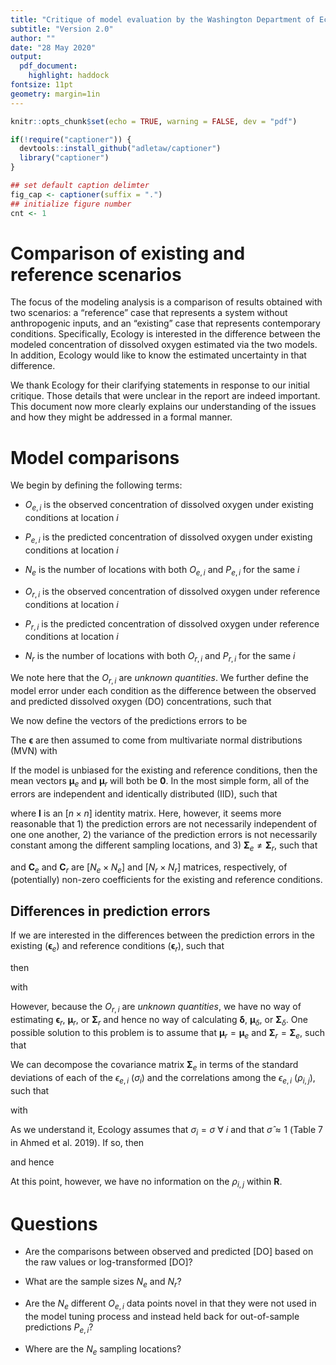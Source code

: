 ```yaml
---
title: "Critique of model evaluation by the Washington Department of Ecology"
subtitle: "Version 2.0"
author: ""
date: "28 May 2020"
output:
  pdf_document:
    highlight: haddock
fontsize: 11pt
geometry: margin=1in
---
```


```r
knitr::opts_chunk$set(echo = TRUE, warning = FALSE, dev = "pdf")

if(!require("captioner")) {
  devtools::install_github("adletaw/captioner")
  library("captioner")
}

## set default caption delimter
fig_cap <- captioner(suffix = ".")
## initialize figure number
cnt <- 1
```

\begin{center}
  \begin{Large}
  \textbf{Gordon Holtgrieve} \\
  \end{Large}
  \text{School of Aquatic and Fishery Sciences} \\
  \text{University of Washington} \\
  \text{Seattle, WA} \\
  \text{gholt@uw.edu}
\end{center}

\begin{center}
  \begin{Large}
  \textbf{Mark Scheuerell} \\
  \end{Large}
  \text{USGS Washington Cooperative Fish and Wildlife Research Unit} \\
  \text{School of Aquatic and Fishery Sciences} \\
  \text{University of Washington} \\
  \text{Seattle, WA} \\
  \text{scheuerl@uw.edu}
\end{center}

# Comparison of existing and reference scenarios

The focus of the modeling analysis is a comparison of results obtained with two scenarios: a "reference" case that represents a system without anthropogenic inputs, and an "existing" case that represents contemporary conditions. Specifically, Ecology is interested in the difference between the modeled concentration of dissolved oxygen estimated via the two models. In addition, Ecology would like to know the estimated uncertainty in that difference.

We thank Ecology for their clarifying statements in response to our initial critique. Those details that were unclear in the report are indeed important. This document now more clearly explains our understanding of the issues and how they might be addressed in a formal manner.

# Model comparisons

We begin by defining the following terms:

* $O_{e,i}$ is the observed concentration of dissolved oxygen under existing conditions at location $i$

* $P_{e,i}$ is the predicted concentration of dissolved oxygen under existing conditions at location $i$

* $N_e$ is the number of locations with both $O_{e,i}$ and $P_{e,i}$ for the same $i$

* $O_{r,i}$ is the observed concentration of dissolved oxygen under reference conditions at location $i$

* $P_{r,i}$ is the predicted concentration of dissolved oxygen under reference conditions at location $i$

* $N_r$ is the number of locations with both $O_{r,i}$ and $P_{r,i}$ for the same $i$

We note here that the $O_{r,i}$ are *unknown quantities*. We further define the model error under each condition as the difference between the observed and predicted dissolved oxygen (DO) concentrations, such that

\begin{equation}
\begin{gathered}
\epsilon_{e,i} = O_{e,i} - P_{e,i} \\
\epsilon_{r,i} = O_{r,i} - P_{r,i}
\end{gathered}
\end{equation}

We now define the vectors of the predictions errors to be

\begin{equation}
\boldsymbol{\epsilon}_e =
\begin{bmatrix}
\epsilon_{e,1} \\
\epsilon_{e,2} \\
\vdots \\
\epsilon_{e,N_e}
\end{bmatrix}
~~\text{and}~~
\boldsymbol{\epsilon}_r =
\begin{bmatrix}
\epsilon_{r,1} \\
\epsilon_{r,2} \\
\vdots \\
\epsilon_{r,N_r}
\end{bmatrix}
\end{equation}

The $\boldsymbol{\epsilon}$ are then assumed to come from multivariate normal distributions (MVN) with

\begin{equation}
\begin{gathered}
\boldsymbol{\epsilon}_e \sim \text{MVN}(\boldsymbol{\mu}_e, \boldsymbol{\Sigma}_e) \\
\boldsymbol{\epsilon}_r \sim \text{MVN}(\boldsymbol{\mu}_r, \boldsymbol{\Sigma}_r)
\end{gathered}
\end{equation}

If the model is unbiased for the existing and reference conditions, then the mean vectors $\boldsymbol{\mu}_e$ and $\boldsymbol{\mu}_r$ will both be $\mathbf{0}$. In the most simple form, all of the errors are independent and identically distributed (IID), such that

\begin{equation}
\boldsymbol{\Sigma}_e = \boldsymbol{\Sigma}_r = \sigma^2 \mathbf{I}
\end{equation}

where $\mathbf{I}$ is an $[n \times n]$ identity matrix. Here, however, it seems more reasonable that 1) the prediction errors are not necessarily independent of one one another, 2) the variance of the prediction errors is not necessarily constant among the different sampling locations, and 3) $\boldsymbol{\Sigma}_e \neq \boldsymbol{\Sigma}_r$, such that 

\begin{equation}
\begin{gathered}
\boldsymbol{\Sigma}_e = \sigma^2 \mathbf{C}_e \\
\boldsymbol{\Sigma}_r = \sigma^2 \mathbf{C}_r
\end{gathered}
\end{equation}

and $\mathbf{C}_e$ and $\mathbf{C}_r$ are $[N_e \times N_e]$ and $[N_r \times N_r]$ matrices, respectively, of (potentially) non-zero coefficients for the existing and reference conditions.

## Differences in prediction errors

If we are interested in the differences between the prediction errors in the existing $(\boldsymbol{\epsilon}_e)$ and reference conditions $(\boldsymbol{\epsilon}_r)$, such that 

\begin{equation}
\boldsymbol{\delta} = \boldsymbol{\epsilon}_e - \boldsymbol{\epsilon}_r
\end{equation}

then

\begin{equation}
\boldsymbol{\delta} \sim \text{MVN}(\boldsymbol{\mu}_{\delta}, \boldsymbol{\Sigma}_{\delta})
\end{equation}

with 

\begin{equation}
\boldsymbol{\mu}_{\delta} = \boldsymbol{\mu}_e - \boldsymbol{\mu}_r
\end{equation}

\begin{equation}
\boldsymbol{\Sigma}_{\delta} = \boldsymbol{\Sigma}_e + \boldsymbol{\Sigma}_r
\end{equation}

However, because the $O_{r,i}$ are *unknown quantities*, we have no way of estimating $\boldsymbol{\epsilon}_r$, $\boldsymbol{\mu}_r$, or $\boldsymbol{\Sigma}_r$ and hence no way of calculating $\boldsymbol{\delta}$, $\boldsymbol{\mu}_{\delta}$, or $\boldsymbol{\Sigma}_{\delta}$. One possible solution to this problem is to assume that $\boldsymbol{\mu}_r = \boldsymbol{\mu}_e$ and $\boldsymbol{\Sigma}_r  = \boldsymbol{\Sigma}_e$, such that

\begin{equation}
\begin{aligned}
\boldsymbol{\mu}_{\delta} &= \boldsymbol{\mu}_e - \boldsymbol{\mu}_r \\
   &= \boldsymbol{\mu}_e - \boldsymbol{\mu}_e \\
   &= \mathbf{0}
\end{aligned}
\end{equation}

\begin{equation}
\begin{aligned}
\boldsymbol{\Sigma}_{\delta} &= \boldsymbol{\Sigma}_e + \boldsymbol{\Sigma}_r \\
   &= \boldsymbol{\Sigma}_e + \boldsymbol{\Sigma}_e \\
   &= 2 \boldsymbol{\Sigma}_e
\end{aligned}
\end{equation}

We can decompose the covariance matrix $\boldsymbol{\Sigma}_e$ in terms of the standard deviations of each of the $\epsilon_{e,i}$ $(\sigma_i)$ and the correlations among the $\epsilon_{e,i}$ $(\rho_{i,j})$, such that

\begin{equation}
\boldsymbol{\Sigma}_e = \mathbf{S} \mathbf{R} \mathbf{S}
\end{equation}

with

\begin{equation}
\mathbf{S} =
\begin{bmatrix}
\sigma_1 & 0 & \cdots & 0 \\
0 & \sigma_2 & \ddots & \vdots \\
\vdots & \ddots & \ddots & 0 \\
0 & \cdots & 0 & \sigma_n \\
\end{bmatrix}
\end{equation}

\begin{equation}
\mathbf{R} =
\begin{bmatrix}
1 & \rho_{1,2} & \cdots & \rho_{1,n} \\
\rho_{1,2} & 1 & \ddots & \vdots \\
\vdots & \ddots & \ddots & \rho_{n-1,n} \\
\rho_{1,n} & \cdots & \rho_{n-1,n} & 1 \\
\end{bmatrix}
\end{equation}

As we understand it, Ecology assumes that $\sigma_i = \sigma ~ \forall ~ i$ and that $\hat{\sigma} \approx 1$ (Table 7 in Ahmed et al. 2019). If so, then

\begin{equation}
\mathbf{S} \approx
\begin{bmatrix}
1 & 0 & \cdots & 0 \\
0 & 1 & \ddots & \vdots \\
\vdots & \ddots & \ddots & 0 \\
0 & \cdots & 0 & 1 \\
\end{bmatrix}
\end{equation}

and hence

\begin{equation}
\boldsymbol{\Sigma}_{\delta} \approx 2 \mathbf{R} 
\end{equation}

At this point, however, we have no information on the $\rho_{i,j}$ within $\mathbf{R}$.

# Questions

* Are the comparisons between observed and predicted [DO] based on the raw values or log-transformed [DO]?

* What are the sample sizes $N_e$ and $N_r$?

* Are the $N_e$ different $O_{e,i}$ data points novel in that they were not used in the model tuning process and instead held back for out-of-sample predictions $P_{e,i}$?

* Where are the $N_e$ sampling locations?


